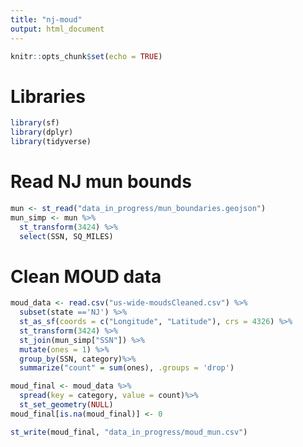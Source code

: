 ```yaml
---
title: "nj-moud"
output: html_document
---
```


```r
knitr::opts_chunk$set(echo = TRUE)
```

# Libraries
```r
library(sf)
library(dplyr)  
library(tidyverse)
```

# Read NJ mun bounds
```r
mun <- st_read("data_in_progress/mun_boundaries.geojson")
mun_simp <- mun %>%
  st_transform(3424) %>%
  select(SSN, SQ_MILES)
```

# Clean MOUD data
```r
moud_data <- read.csv("us-wide-moudsCleaned.csv") %>%
  subset(state =='NJ') %>%
  st_as_sf(coords = c("Longitude", "Latitude"), crs = 4326) %>%
  st_transform(3424) %>%
  st_join(mun_simp["SSN"]) %>%
  mutate(ones = 1) %>%
  group_by(SSN, category)%>%
  summarize("count" = sum(ones), .groups = 'drop') 
```
```r
moud_final <- moud_data %>% 
  spread(key = category, value = count)%>% 
  st_set_geometry(NULL) 
moud_final[is.na(moud_final)] <- 0
```

```r
st_write(moud_final, "data_in_progress/moud_mun.csv")
```





